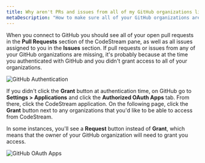 ```yaml
---
title: Why aren't PRs and issues from all of my GitHub organizations listed in CodeStream?
metaDescription: "How to make sure all of your GitHub organizations are listed in CodeStream."
---
```




When you connect to GitHub you should see all of your open pull requests in the **Pull Requests** section of the CodeStream pane, as well as all issues assigned to you in the **Issues** section. If pull requests or issues from any of your GitHub organizations are missing, it's probably because at the time you authenticated with GitHub and you didn't grant access to all of your organizations.

<img
  alt="GitHub Authentication"
  src={gitHubAuth}
/>

If you didn't click the **Grant** button at authentication time, on GitHub go to **Settings > Applications** and click the **Authorized OAuth Apps** tab. From there, click the CodeStream application. On the following page, click the **Grant** button next to any organizations that you'd like to be able to access from CodeStream.

In some instances, you'll see a **Request** button instead of **Grant**, which means that the owner of your GitHub organization will need to grant you access.

<img
  alt="GitHub OAuth Apps"
  src={gitHubOAuthApps}
/>
